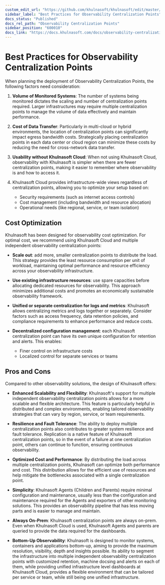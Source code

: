 ```yaml
---
custom_edit_url: "https://github.com/khulnasoft/khulnasoft/edit/master/docs/observability-centralization-points/best-practices.md"
sidebar_label: "Best Practices for Observability Centralization Points"
docs_status: "Published"
docs_rel_path: "Observability Centralization Points"
sidebar_position: "600010"
docs_link: "https://docs.khulnasoft.com/docs/observability-centralization-points/best-practices-for-observability-centralization-points"
---
```


# Best Practices for Observability Centralization Points

When planning the deployment of Observability Centralization Points, the following factors need consideration:

1. **Volume of Monitored Systems**: The number of systems being monitored dictates the scaling and number of centralization points required. Larger infrastructures may require multiple centralization points to manage the volume of data effectively and maintain performance.

2. **Cost of Data Transfer**: Particularly in multi-cloud or hybrid environments, the location of centralization points can significantly impact egress bandwidth costs. Strategically placing centralization points in each data center or cloud region can minimize these costs by reducing the need for cross-network data transfer.

3. **Usability without Khulnasoft Cloud**: When not using Khulnasoft Cloud, observability with Khulnasoft is simpler when there are fewer centralization points, making it easier to remember where observability is and how to access it.

4. Khulnasoft Cloud provides infrastructure-wide views regardless of centralization points, allowing you to optimize your setup based on:
    - Security requirements (such as internet access controls)
    - Cost management (including bandwidth and resource allocation)
    - Operational needs (like regional, service, or team isolation)

## Cost Optimization

Khulnasoft has been designed for observability cost optimization. For optimal cost, we recommend using Khulnasoft Cloud and multiple independent observability centralization points:

- **Scale out**: add more, smaller centralization points to distribute the load. This strategy provides the least resource consumption per unit of workload, maintaining optimal performance and resource efficiency across your observability infrastructure.

- **Use existing infrastructure resources**: use spare capacities before allocating dedicated resources for observability. This approach minimizes additional costs and promotes an economically sustainable observability framework.

- **Unified or separate centralization for logs and metrics**: Khulnasoft allows centralizing metrics and logs together or separately. Consider factors such as access frequency, data retention policies, and compliance requirements to enhance performance and reduce costs.

- **Decentralized configuration management**: each Khulnasoft centralization point can have its own unique configuration for retention and alerts. This enables:
    - Finer control on infrastructure costs
    - Localized control for separate services or teams

## Pros and Cons

Compared to other observability solutions, the design of Khulnasoft offers:

- **Enhanced Scalability and Flexibility**: Khulnasoft's support for multiple independent observability centralization points allows for a more scalable and flexible architecture. This feature is particularly helpful in distributed and complex environments, enabling tailored observability strategies that can vary by region, service, or team requirements.

- **Resilience and Fault Tolerance**: The ability to deploy multiple centralization points also contributes to greater system resilience and fault tolerance. Replication is a native feature of Khulnasoft centralization points, so in the event of a failure at one centralization point, others can continue to function, ensuring continuous observability.

- **Optimized Cost and Performance**: By distributing the load across multiple centralization points, Khulnasoft can optimize both performance and cost. This distribution allows for the efficient use of resources and help mitigate the bottlenecks associated with a single centralization point.

- **Simplicity**: Khulnasoft Agents (Children and Parents) require minimal configuration and maintenance, usually less than the configuration and maintenance required for the Agents and exporters of other monitoring solutions. This provides an observability pipeline that has less moving parts and is easier to manage and maintain.

- **Always On-Prem**: Khulnasoft centralization points are always on-prem. Even when Khulnasoft Cloud is used, Khulnasoft Agents and parents are queried to provide the data required for the dashboards.

- **Bottom-Up Observability**: Khulnasoft is designed to monitor systems, containers and applications bottom-up, aiming to provide the maximum resolution, visibility, depth and insights possible. Its ability to segment the infrastructure into multiple independent observability centralization points with customized retention, machine docsing and alerts on each of them, while providing unified infrastructure level dashboards at Khulnasoft Cloud, provides a flexible environment that can be tailored per service or team, while still being one unified infrastructure.
